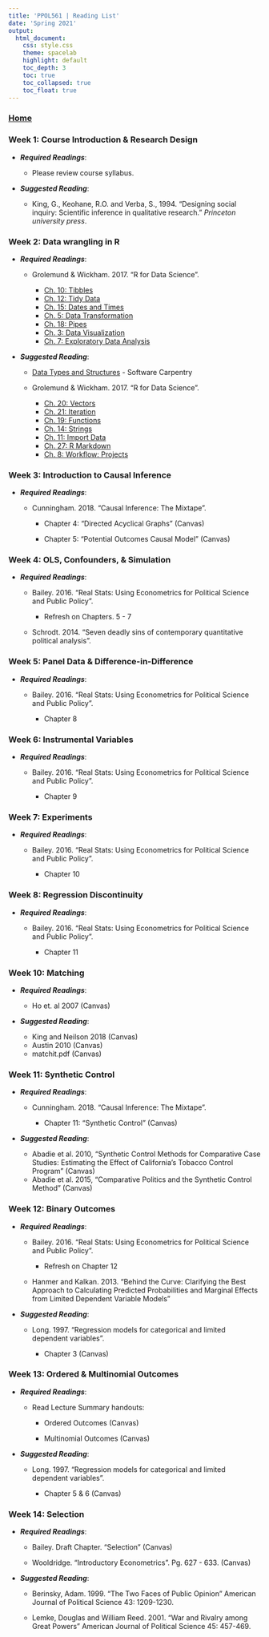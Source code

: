 ```yaml
---
title: 'PPOL561 | Reading List'
date: 'Spring 2021'
output: 
  html_document:
    css: style.css
    theme: spacelab
    highlight: default
    toc_depth: 3
    toc: true
    toc_collapsed: true
    toc_float: true
---
```


### [Home](../index.html)


### Week 1: Course Introduction & Research Design

- **_Required Readings_**:

  - Please review course syllabus. 
  
- **_Suggested Reading_**:
  
  - King, G., Keohane, R.O. and Verba, S., 1994. "Designing social inquiry: Scientific inference in qualitative research." _Princeton university press_.

  
### Week 2: Data wrangling in R

- **_Required Readings_**:
    
  - Grolemund & Wickham. 2017. "R for Data Science".
      
      + [Ch. 10: Tibbles](https://r4ds.had.co.nz/tibbles.html)
      + [Ch. 12: Tidy Data](https://r4ds.had.co.nz/tidy-data.html) 
      + [Ch. 15: Dates and Times](https://r4ds.had.co.nz/dates-and-times.html) 
      + [Ch. 5: Data Transformation](https://r4ds.had.co.nz/transform.html) 
      + [Ch. 18: Pipes](https://r4ds.had.co.nz/pipes.html) 
      + [Ch. 3: Data Visualization](https://r4ds.had.co.nz/data-visualisation.html)
      + [Ch. 7: Exploratory Data Analysis](https://r4ds.had.co.nz/exploratory-data-analysis.html)
      
- **_Suggested Reading_**:

  - [Data Types and Structures](https://swcarpentry.github.io/r-novice-inflammation/13-supp-data-structures/index.html) - Software Carpentry
  
  - Grolemund & Wickham. 2017. "R for Data Science".
  
      + [Ch. 20: Vectors](https://r4ds.had.co.nz/vectors.html) 
      + [Ch. 21: Iteration](https://r4ds.had.co.nz/iteration.html) 
      + [Ch. 19: Functions](https://r4ds.had.co.nz/functions.html)
      + [Ch. 14: Strings](https://r4ds.had.co.nz/strings.html)
      + [Ch. 11: Import Data](https://r4ds.had.co.nz/data-import.html)
      + [Ch. 27: R Markdown](https://r4ds.had.co.nz/r-markdown.html)
      + [Ch. 8: Workflow: Projects](https://r4ds.had.co.nz/workflow-projects.html)


### Week 3: Introduction to Causal Inference

- **_Required Readings_**:
  
  - Cunningham. 2018. "Causal Inference: The Mixtape".
      
      + Chapter 4: "Directed Acyclical Graphs" (Canvas)
          
      + Chapter 5: "Potential Outcomes Causal Model" (Canvas)
      
      
### Week 4: OLS, Confounders, & Simulation

- **_Required Readings_**:
  
  - Bailey. 2016. "Real Stats: Using Econometrics for Political Science and Public Policy".
    
      + Refresh on Chapters. 5 - 7
      
  - Schrodt. 2014. "Seven deadly sins of contemporary quantitative political analysis".
  
    
### Week 5: Panel Data & Difference-in-Difference

- **_Required Readings_**:

  - Bailey. 2016. "Real Stats: Using Econometrics for Political Science and Public Policy".
    
      + Chapter 8
      
      
### Week 6: Instrumental Variables

- **_Required Readings_**:

  - Bailey. 2016. "Real Stats: Using Econometrics for Political Science and Public Policy".
    
      + Chapter 9
      
      
### Week 7: Experiments

- **_Required Readings_**:

  - Bailey. 2016. "Real Stats: Using Econometrics for Political Science and Public Policy".
    
      + Chapter 10
      
### Week 8: Regression Discontinuity

- **_Required Readings_**:

  - Bailey. 2016. "Real Stats: Using Econometrics for Political Science and Public Policy".
    
      + Chapter 11
      
### Week 10: Matching

- **_Required Readings_**:
  
  - Ho et. al 2007 (Canvas)
  
- **_Suggested Reading_**:
  
  - King and Neilson 2018 (Canvas)
  - Austin 2010 (Canvas)  
  - matchit.pdf (Canvas)

### Week 11: Synthetic Control

- **_Required Readings_**:

  - Cunningham. 2018. "Causal Inference: The Mixtape".
      
      + Chapter 11: "Synthetic Control" (Canvas)
      
- **_Suggested Reading_**:
  
  - Abadie et al. 2010, "Synthetic Control Methods for Comparative Case Studies: Estimating the Effect of California’s Tobacco Control Program" (Canvas)
  - Abadie et al. 2015, "Comparative Politics and the Synthetic Control Method" (Canvas)
      

### Week 12: Binary Outcomes

- **_Required Readings_**:
  
  - Bailey. 2016. "Real Stats: Using Econometrics for Political Science and Public Policy".
    
      + Refresh on Chapter 12
      
  - Hanmer and Kalkan. 2013. "Behind the Curve: Clarifying the Best Approach to Calculating Predicted Probabilities and Marginal Effects from Limited Dependent Variable Models"
      
- **_Suggested Reading_**:

  - Long. 1997. "Regression models for categorical and limited dependent variables".
    
      + Chapter 3 (Canvas)
      
      
### Week 13: Ordered & Multinomial Outcomes

- **_Required Readings_**:
  
  - Read Lecture Summary handouts:
    
      - Ordered Outcomes (Canvas)
      
      - Multinomial Outcomes (Canvas)
    
- **_Suggested Reading_**:

  - Long. 1997. "Regression models for categorical and limited dependent variables".
    
      + Chapter 5 & 6 (Canvas)
      
### Week 14: Selection

- **_Required Readings_**:

  - Bailey. Draft Chapter. "Selection" (Canvas)
  
  - Wooldridge. "Introductory Econometrics". Pg. 627 - 633. (Canvas)
  
- **_Suggested Reading_**:

  - Berinsky, Adam. 1999. “The Two Faces of Public Opinion” American Journal of Political Science 43: 1209-1230.
  
  - Lemke, Douglas and William Reed. 2001. “War and Rivalry among Great Powers” American Journal of Political Science 45: 457-469.
  
  
